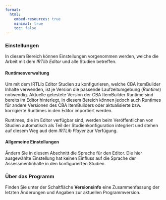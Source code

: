 ```yaml
---
format:
  html:
    embed-resources: true
    minimal: true 
    toc: false
---
```


### Einstellungen

In diesem Bereich können Einstellungen vorgenommen werden, welche die Arbeit mit dem *IRTlib Editor* und alle Studien betreffen.

#### Runtimesverwaltung

Um mit dem IRTLib Editor Studien zu konfigurieren, welche CBA ItemBuilder Inhalte verwenden, ist je Version die passende Laufzeitumgebung (*Runtime*) notwendig. Aktuelle getestete Version der CBA ItemBuilder Runtime sind bereits im Editor hinterlegt, in diesem Bereich können jedoch auch Runtimes für andere Versionen des CBA ItemBuilders oder aktualisierte bzw. korrigierte Runtimes in den Editor importiert werden.

Runtimes, die im Editor verfügbar sind, werden beim Veröffentlichen von Studien automatisch als Teil der Studienkonfiguration integriert und stehen auf diesem Weg aud dem *IRTLib Player* zur Verfügung.

#### Allgemeine Einstellungen

Ändern Sie in diesem Abschnitt die Sprache für den Editor. Die hier ausgewählte Einstellung hat keinen Einfluss auf die Sprache der Assessmentinhalte in den konfigurierten Studien.

### Über das Programm

Finden Sie unter der Schaltfläche **Versionsinfo** eine Zusammenfassung der letzten Änderungen und Angaben zur aktuellen Programmversion.
